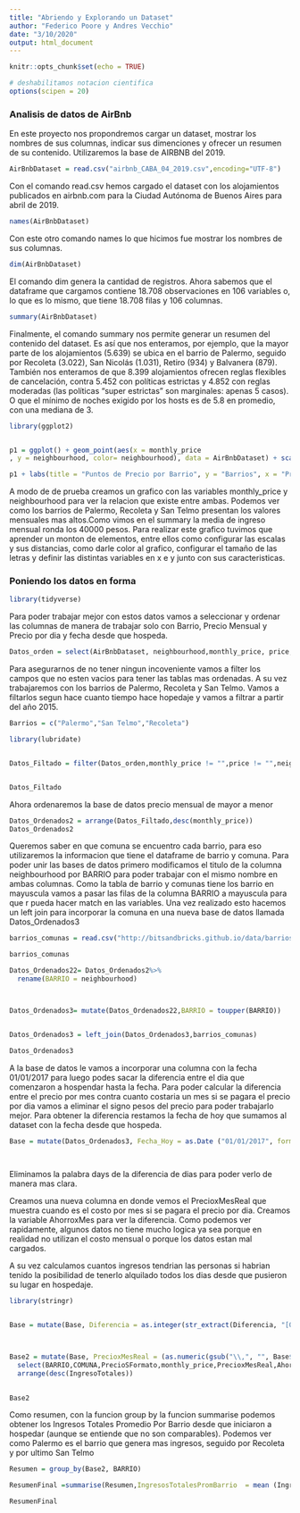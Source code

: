 ---
title: "Abriendo y Explorando un Dataset"
author: "Federico Poore y Andres Vecchio"
date: "3/10/2020"
output: html_document
---

```{r setup, include=FALSE}
knitr::opts_chunk$set(echo = TRUE)

# deshabilitamos notacion cientifica
options(scipen = 20)

```

### Analisis de datos de AirBnb

En este proyecto nos propondremos cargar un dataset, mostrar los nombres de sus columnas, indicar sus dimenciones y ofrecer un resumen de su contenido. Utilizaremos la base de AIRBNB del 2019.

```{r}
AirBnbDataset = read.csv("airbnb_CABA_04_2019.csv",encoding="UTF-8")
```

Con el comando read.csv hemos cargado el dataset con los alojamientos publicados en airbnb.com para la Ciudad Autónoma de Buenos Aires para abril de 2019.

```{r}
names(AirBnbDataset)
```

Con este otro comando names lo que hicimos fue mostrar los nombres de sus columnas.

```{r}
dim(AirBnbDataset)
```

El comando dim genera la cantidad de registros. Ahora sabemos que el dataframe que cargamos contiene 18.708 observaciones en 106 variables o, lo que es lo mismo, que tiene 18.708 filas y 106 columnas.

```{r}
summary(AirBnbDataset)
```

Finalmente, el comando summary nos permite generar un resumen del contenido del dataset. Es así que nos enteramos, por ejemplo, que la mayor parte de los alojamientos (5.639) se ubica en el barrio de Palermo, seguido por Recoleta (3.022), San Nicolás (1.031), Retiro (934) y Balvanera (879). También nos enteramos de que 8.399 alojamientos ofrecen reglas flexibles de cancelación, contra 5.452 con políticas estrictas y 4.852 con reglas moderadas (las políticas “super estrictas” son marginales: apenas 5 casos). O que el mínimo de noches exigido por los hosts es de 5.8 en promedio, con una mediana de 3.


```{r warning=FALSE}
library(ggplot2)


p1 = ggplot() + geom_point(aes(x = monthly_price
, y = neighbourhood, color= neighbourhood), data = AirBnbDataset) + scale_x_discrete(breaks = seq(50000)) + theme(text=element_text(size=7)) +   theme(legend.position = "botto") + xlim(0, 200000)

p1 + labs(title = "Puntos de Precio por Barrio", y = "Barrios", x = "Precios Mensuales",caption = "Data:AirBnbDataset")


```

A modo de de prueba creamos un grafico con las variables monthly_price y neighbourhood para ver la relacion que existe entre ambas. Podemos ver como los barrios de Palermo, Recoleta y San Telmo presentan los valores mensuales mas altos.Como vimos en el summary la media de ingreso mensual ronda los 40000 pesos.
Para realizar este grafico tuvimos que aprender un monton de elementos, entre ellos como configurar las escalas y sus distancias, como darle color al grafico, configurar el tamaño de las letras y definir las distintas variables en x e y junto con sus caracteristicas.


### Poniendo los datos en forma

```{r}

library(tidyverse)


```


Para poder trabajar mejor con estos datos vamos a seleccionar y ordenar las columnas de manera de trabajar solo con Barrio, Precio Mensual y Precio por dia y fecha desde que hospeda.

```{r}
Datos_orden = select(AirBnbDataset, neighbourhood,monthly_price, price, host_since)

```

Para asegurarnos de no tener ningun incoveniente vamos a filter los campos que no esten vacios para tener las tablas mas ordenadas. A su vez trabajaremos con los barrios de Palermo, Recoleta y San Telmo. Vamos a filtarlos segun hace cuanto tiempo hace hopedaje y vamos a filtrar a partir del año 2015.


```{r}
Barrios = c("Palermo","San Telmo","Recoleta")

library(lubridate)


Datos_Filtado = filter(Datos_orden,monthly_price != "",price != "",neighbourhood %in% Barrios, as.Date(host_since, format = "%d/%m/%Y") >= as.Date ("2/1/2015", format = "%d/%m/%Y"))


Datos_Filtado


```

Ahora ordenaremos la base de datos precio mensual de mayor a menor 


```{r}
Datos_Ordenados2 = arrange(Datos_Filtado,desc(monthly_price))
Datos_Ordenados2
```


Queremos saber en que comuna se encuentro cada barrio, para eso utilizaremos la informacion que tiene el dataframe de barrio y comuna. Para poder unir las bases de datos primero modificamos el titulo de la columna neighbourhood por BARRIO para poder trabajar con el mismo nombre en ambas columnas. Como la tabla de barrio y comunas tiene los barrio en mayuscula vamos a pasar las filas de la columna BARRIO a mayuscula para que r pueda hacer match en las variables. Una vez realizado esto hacemos un left join para incorporar la comuna en una nueva base de datos llamada Datos_Ordenados3


```{r}
barrios_comunas = read.csv("http://bitsandbricks.github.io/data/barrios_comunas.csv")

barrios_comunas

Datos_Ordenados22= Datos_Ordenados2%>%
  rename(BARRIO = neighbourhood)



Datos_Ordenados3= mutate(Datos_Ordenados22,BARRIO = toupper(BARRIO))


Datos_Ordenados3 = left_join(Datos_Ordenados3,barrios_comunas)

Datos_Ordenados3


```

A la base de datos le vamos a incorporar una columna con la fecha 01/01/2017 para luego podes sacar la diferencia entre el dia que comenzaron a hospendar hasta la fecha. Para poder calcular la diferencia entre el precio por mes contra cuanto costaria un mes si se pagara el precio por dia vamos a eliminar el signo pesos del precio para poder trabajarlo mejor. Para obtener la diferencia restamos la fecha de hoy que sumamos al dataset con la fecha desde que hospeda.

```{r}

Base = mutate(Datos_Ordenados3, Fecha_Hoy = as.Date ("01/01/2017", format = "%d/%m/%Y"), PrecioSFormato = gsub("\\$", "", Datos_Ordenados3$price), Diferencia = as.Date(Fecha_Hoy, format="%d/%m/%Y") - as.Date(Datos_Ordenados3$host_since, format="%d/%m/%Y"))

          
```

Eliminamos la palabra days de la diferencia de dias para poder verlo de manera mas clara.

Creamos una nueva columna en donde vemos el PrecioxMesReal que muestra cuando es el costo por mes si se pagara el precio por dia. Creamos la variable AhorroxMes para ver la diferencia. Como podemos ver rapidamente, algunos datos no tiene mucho logica ya sea porque en realidad no utilizan el costo mensual o porque los datos estan mal cargados.

A su vez calculamos cuantos ingresos tendrian las personas si habrian tenido la posibilidad de tenerlo alquilado todos los dias desde que pusieron su lugar en hospedaje.



```{r}

library(stringr)


Base = mutate(Base, Diferencia = as.integer(str_extract(Diferencia, "[0-9]+")))



Base2 = mutate(Base, PrecioxMesReal = (as.numeric(gsub("\\,", "", Base$PrecioSFormato)) * 30), AhorroxMes = monthly_price - PrecioxMesReal, IngresoTotales = as.numeric(gsub("\\,", "", Base$PrecioSFormato)) * Diferencia) %>% 
  select(BARRIO,COMUNA,PrecioSFormato,monthly_price,PrecioxMesReal,AhorroxMes,Fecha_Hoy,host_since,Fecha_Hoy,Diferencia,IngresoTotales)%>%
  arrange(desc(IngresoTotales))
  

Base2


```


Como resumen, con la funcion group by la funcion summarise podemos obtener los Ingresos Totales Promedio Por Barrio desde que iniciaron a hospedar (aunque se entiende que no son comparables). Podemos ver como Palermo es el barrio que genera mas ingresos, seguido por Recoleta y por ultimo San Telmo


```{r}

Resumen = group_by(Base2, BARRIO)

ResumenFinal =summarise(Resumen,IngresosTotalesPromBarrio  = mean (IngresoTotales))

ResumenFinal




```

